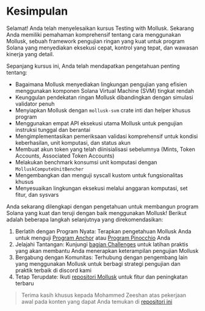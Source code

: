 
# Kesimpulan

Selamat! Anda telah menyelesaikan kursus Testing with Mollusk. Sekarang Anda memiliki pemahaman komprehensif tentang cara menggunakan Mollusk, sebuah framework pengujian ringan yang kuat untuk program Solana yang menyediakan eksekusi cepat, kontrol yang tepat, dan wawasan kinerja yang detail.

<ArticleSection name="What you've learned" id="what-you-learned" level="h2" />

Sepanjang kursus ini, Anda telah mendapatkan pengetahuan penting tentang:
- Bagaimana Mollusk menyediakan lingkungan pengujian yang efisien menggunakan komponen Solana Virtual Machine (SVM) tingkat rendah
- Keunggulan pendekatan ringan Mollusk dibandingkan dengan simulasi validator penuh
- Menyiapkan Mollusk dengan `mollusk-svm` crate inti dan helper khusus program
- Menggunakan empat API eksekusi utama Mollusk untuk pengujian instruksi tunggal dan berantai
- Mengimplementasikan pemeriksaan validasi komprehensif untuk kondisi keberhasilan, unit komputasi, dan status akun
- Membuat akun token yang telah diinisialisasi sebelumnya (Mints, Token Accounts, Associated Token Accounts)
- Melakukan benchmark konsumsi unit komputasi dengan `MolluskComputeUnitBencher`
- Mengembangkan dan menguji syscall kustom untuk fungsionalitas khusus
- Menyesuaikan lingkungan eksekusi melalui anggaran komputasi, set fitur, dan sysvars

<ArticleSection name="Next Steps" id="next-steps" level="h2" />

Anda sekarang dilengkapi dengan pengetahuan untuk membangun program Solana yang kuat dan teruji dengan baik menggunakan Mollusk! Berikut adalah beberapa langkah selanjutnya yang direkomendasikan:
1. Berlatih dengan Program Nyata: Terapkan pengetahuan Mollusk Anda untuk menguji [Program Anchor](/id/courses/anchor-for-dummies/testing-your-program#mollusk-tests) atau [Program Pinocchio](/id/courses/introduction-to-pinocchio/testing-your-program#mollusk-tests) Anda
2. Jelajahi Tantangan: Kunjungi [bagian Challenges](/id/challenges) untuk latihan praktis yang akan membantu Anda menerapkan keterampilan pengujian Mollusk
3. Bergabung dengan Komunitas: Terhubung dengan pengembang lain yang menggunakan Mollusk untuk berbagi strategi pengujian dan praktik terbaik di discord kami
4. Tetap Terupdate: Ikuti [repositori Mollusk](https://github.com/anza-xyz/mollusk) untuk fitur dan peningkatan terbaru

> Terima kasih khusus kepada Mohammed Zeeshan atas pekerjaan awal pada konten yang dapat Anda temukan di [repositori ini](https://github.com/alizeeshan1234/mollusk_testing)